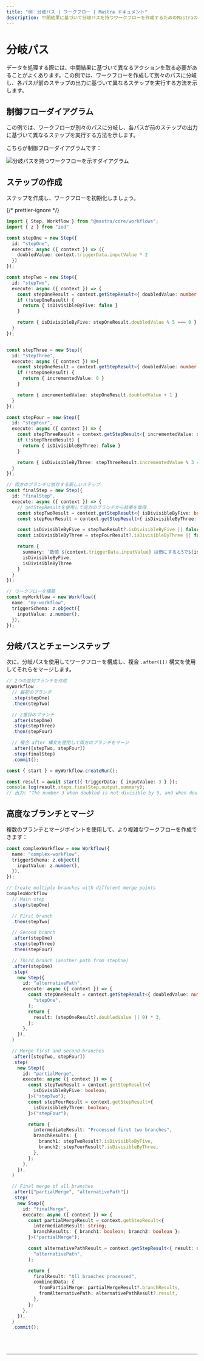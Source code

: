 ```yaml
---
title: "例：分岐パス | ワークフロー | Mastra ドキュメント"
description: 中間結果に基づいて分岐パスを持つワークフローを作成するためのMastraの使用例。
---
```



# 分岐パス

データを処理する際には、中間結果に基づいて異なるアクションを取る必要があることがよくあります。この例では、ワークフローを作成して別々のパスに分岐し、各パスが前のステップの出力に基づいて異なるステップを実行する方法を示します。

## 制御フローダイアグラム

この例では、ワークフローが別々のパスに分岐し、各パスが前のステップの出力に基づいて異なるステップを実行する方法を示します。

こちらが制御フローダイアグラムです：

<img
  src="/subscribed-chains.png"
  alt="分岐パスを持つワークフローを示すダイアグラム"
/>

## ステップの作成

ステップを作成し、ワークフローを初期化しましょう。

{/* prettier-ignore */}
```ts showLineNumbers copy
import { Step, Workflow } from "@mastra/core/workflows";
import { z } from "zod"

const stepOne = new Step({
  id: "stepOne",
  execute: async ({ context }) => ({
    doubledValue: context.triggerData.inputValue * 2
  })
});

const stepTwo = new Step({
  id: "stepTwo",
  execute: async ({ context }) => {
    const stepOneResult = context.getStepResult<{ doubledValue: number }>("stepOne");
    if (!stepOneResult) {
      return { isDivisibleByFive: false }
    }

    return { isDivisibleByFive: stepOneResult.doubledValue % 5 === 0 }
  }
});


const stepThree = new Step({
  id: "stepThree",
  execute: async ({ context }) =>{
    const stepOneResult = context.getStepResult<{ doubledValue: number }>("stepOne");
    if (!stepOneResult) {
      return { incrementedValue: 0 }
    }

    return { incrementedValue: stepOneResult.doubledValue + 1 }
  }
});

const stepFour = new Step({
  id: "stepFour",
  execute: async ({ context }) => {
    const stepThreeResult = context.getStepResult<{ incrementedValue: number }>("stepThree");
    if (!stepThreeResult) {
      return { isDivisibleByThree: false }
    }

    return { isDivisibleByThree: stepThreeResult.incrementedValue % 3 === 0 }
  }
});

// 両方のブランチに依存する新しいステップ
const finalStep = new Step({
  id: "finalStep",
  execute: async ({ context }) => {
    // getStepResultを使用して両方のブランチから結果を取得
    const stepTwoResult = context.getStepResult<{ isDivisibleByFive: boolean }>("stepTwo");
    const stepFourResult = context.getStepResult<{ isDivisibleByThree: boolean }>("stepFour");

    const isDivisibleByFive = stepTwoResult?.isDivisibleByFive || false;
    const isDivisibleByThree = stepFourResult?.isDivisibleByThree || false;

    return {
      summary: `数値 ${context.triggerData.inputValue} は倍にすると5で${isDivisibleByFive ? '割り切れます' : '割り切れません'}、倍にして1を加えると3で${isDivisibleByThree ? '割り切れます' : '割り切れません'}.`,
      isDivisibleByFive,
      isDivisibleByThree
    }
  }
});

// ワークフローを構築
const myWorkflow = new Workflow({
  name: "my-workflow",
  triggerSchema: z.object({
    inputValue: z.number(),
  }),
});
```

## 分岐パスとチェーンステップ

次に、分岐パスを使用してワークフローを構成し、複合 `.after([])` 構文を使用してそれらをマージします。

```ts showLineNumbers copy
// 2つの並列ブランチを作成
myWorkflow
  // 最初のブランチ
  .step(stepOne)
  .then(stepTwo)

  // 2番目のブランチ
  .after(stepOne)
  .step(stepThree)
  .then(stepFour)

  // 複合 after 構文を使用して両方のブランチをマージ
  .after([stepTwo, stepFour])
  .step(finalStep)
  .commit();

const { start } = myWorkflow.createRun();

const result = await start({ triggerData: { inputValue: 3 } });
console.log(result.steps.finalStep.output.summary);
// 出力: "The number 3 when doubled is not divisible by 5, and when doubled and incremented is divisible by 3."
```

## 高度なブランチとマージ

複数のブランチとマージポイントを使用して、より複雑なワークフローを作成できます：

```ts showLineNumbers copy
const complexWorkflow = new Workflow({
  name: "complex-workflow",
  triggerSchema: z.object({
    inputValue: z.number(),
  }),
});

// Create multiple branches with different merge points
complexWorkflow
  // Main step
  .step(stepOne)

  // First branch
  .then(stepTwo)

  // Second branch
  .after(stepOne)
  .step(stepThree)
  .then(stepFour)

  // Third branch (another path from stepOne)
  .after(stepOne)
  .step(
    new Step({
      id: "alternativePath",
      execute: async ({ context }) => {
        const stepOneResult = context.getStepResult<{ doubledValue: number }>(
          "stepOne",
        );
        return {
          result: (stepOneResult?.doubledValue || 0) * 3,
        };
      },
    }),
  )

  // Merge first and second branches
  .after([stepTwo, stepFour])
  .step(
    new Step({
      id: "partialMerge",
      execute: async ({ context }) => {
        const stepTwoResult = context.getStepResult<{
          isDivisibleByFive: boolean;
        }>("stepTwo");
        const stepFourResult = context.getStepResult<{
          isDivisibleByThree: boolean;
        }>("stepFour");

        return {
          intermediateResult: "Processed first two branches",
          branchResults: {
            branch1: stepTwoResult?.isDivisibleByFive,
            branch2: stepFourResult?.isDivisibleByThree,
          },
        };
      },
    }),
  )

  // Final merge of all branches
  .after(["partialMerge", "alternativePath"])
  .step(
    new Step({
      id: "finalMerge",
      execute: async ({ context }) => {
        const partialMergeResult = context.getStepResult<{
          intermediateResult: string;
          branchResults: { branch1: boolean; branch2: boolean };
        }>("partialMerge");

        const alternativePathResult = context.getStepResult<{ result: number }>(
          "alternativePath",
        );

        return {
          finalResult: "All branches processed",
          combinedData: {
            fromPartialMerge: partialMergeResult?.branchResults,
            fromAlternativePath: alternativePathResult?.result,
          },
        };
      },
    }),
  )
  .commit();
```

<br />
<br />
<hr className="dark:border-[#404040] border-gray-300" />
<br />
<br />
<GithubLink
  link={
    "https://github.com/mastra-ai/mastra/blob/main/examples/basics/workflows/workflow-with-branching-paths"
  }
/>
